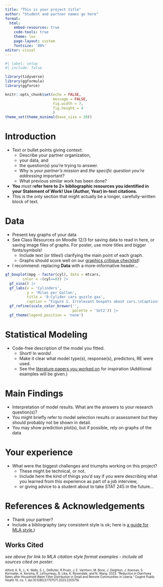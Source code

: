```yaml
---
title: "This is your project title"
author: "Student and partner names go here"
format: 
  html:
    embed-resources: true
    code-tools: true
    theme: lux
    page-layout: custom
    fontsize: '80%'
editor: visual
---
```


```r
#| label: setup
#| include: false

library(tidyverse)
library(ggformula)
library(ggforce)

knitr::opts_chunk$set(echo = FALSE,
                      message = FALSE,
                      fig.width = 7,
                      fig.height = 4
                      )
theme_set(theme_minimal(base_size = 20))
```

<!-- style notes... -->

<!-- we used the "lux" theme - see more at: -->

<!-- https://quarto.org/docs/output-formats/html-themes.html -->

<!-- consider more customization of colors, etc. - some options at
<!-- https://quarto.org/docs/output-formats/html-themes.html -->

<!-- or use css if you know how -->

::::::: grid
::: g-col-4
<!-- This column takes 1/3 of the page -->

# Introduction

-   Text or bullet points giving context:
    -   Describe your partner organization,
    -   your data, and
    -   the question(s) you're trying to answer.
    -   Why is *your partner's mission* and *the specific question
        you're addressing* important?
    -   What previous similar work has been done?
-   **You** *must* r**efer here to 2+ bibliographic resources you
    identified in your Statement of Work! Use (Author, Year) in-text
    citations.**
-   This is the only section that might actually be a longer,
    carefully-written block of text.

# Data

-   Present key graphs of your data
-   See Class Resources on Moodle 12/3 for saving data to read in here,
    or saving image files of graphs. For poster, use more titles and
    bigger fonts/symbols!
    -   Include text (or titles!) clarifying the main point of each
        graph.
    -   Graphs should score well on our [graphics critique
        checklist](https://moodle.calvin.edu/pluginfile.php/2522988/mod_label/intro/Graphics%20Critique%20Checklist.pdf)!
-   I recommend: replacing **Data** with a more-informative header...

```r
gf_boxplot(mpg ~ factor(cyl), data = mtcars,
        color = ~(cyl==8)) |>
  gf_sina() |>
  gf_labs(x = 'Cylinders',
          y = 'Miles per Gallon',
          title = '8-Cylider cars guzzle gas',
          caption = "Figure 1. Irrelevant boxpots about cars.\nCaptions like this can probably be\nOMITTED if you have good titles and labels!") |>
  gf_refine(scale_color_brewer('',
                               palette = 'Set2')) |>
  gf_theme(legend.position = 'none') 
```
:::

::: g-col-4
<!-- This column takes 1/3 of the page -->

# Statistical Modeling

-   Code-free description of the model you fitted.
    -   Short! In words!
    -   Make it clear what model type(s), response(s), predictors, RE
        were used.
    -   See the [literature papers you worked
        on](https://stacyderuiter.github.io/stat245-fa24/re-lit-examples.html)
        for inspiration (Additional examples will be given.)

# Main Findings

-   Interpretation of model results. What are the answers to your
    research question(s)?
-   You might briefly refer to model selection results or assessment but
    they should probably not be shown in detail.
-   You may show prediction plot(s), but if possible, rely on graphs of
    the data
:::

:::: g-col-4
<!-- This column takes 1/3 of the page -->

# Your experience

-   What were the biggest challenges and triumphs working on this
    project?
    -   These might be technical, or not.
    -   Include here the kind of things you'd say if you were describing
        what you learned from this experience as part of a job
        interview,
    -   or giving advice to a student about to take STAT 245 in the
        future...

# References & Acknowledgements

-   Thank your partner?
-   Include a bibliography (any consistent style is ok; here is [a guide
    for MLA
    style.](https://owl.purdue.edu/owl/research_and_citation/mla_style/mla_formatting_and_style_guide/mla_formatting_and_style_guide.html))

## Works Cited

*see above for link to MLA citation style format examples* - *include
all sources cited on poster.*

::: {style="font-size: 70%;"}
Alford, K. R., L. K. Walls, S. L. DeRuiter, R Pruim, J. E. VanHorn, M.
Bone, J. Deighton, J. Koeman, S. Kornoelje, A. Koroma, R. LeTourneau, B.
Lika, K. Rosendale, and N. Wang. 2023. "Reduction in Diarrhoea Rates
after Household Water Filter Distribution in Small and Remote
Communities in Liberia." Cogent Public Health 10, no. 1.
doi:10.1080/27707571.2023.2205716.
:::
::::
:::::::
